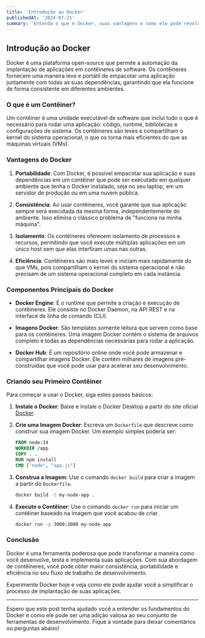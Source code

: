 ```yaml
---
title: 'Introdução ao Docker'
publishedAt: '2024-07-21'
summary: 'Entenda o que é Docker, suas vantagens e como ele pode revolucionar o desenvolvimento e a implementação de aplicações.'
---
```


## Introdução ao Docker

Docker é uma plataforma open-source que permite a automação da implantação de aplicações em contêineres de software. Os contêineres fornecem uma maneira leve e portátil de empacotar uma aplicação juntamente com todas as suas dependências, garantindo que ela funcione de forma consistente em diferentes ambientes.

### O que é um Contêiner?

Um contêiner é uma unidade executável de software que inclui tudo o que é necessário para rodar uma aplicação: código, runtime, bibliotecas e configurações de sistema. Os contêineres são leves e compartilham o kernel do sistema operacional, o que os torna mais eficientes do que as máquinas virtuais (VMs).

### Vantagens do Docker

1. **Portabilidade**: Com Docker, é possível empacotar sua aplicação e suas dependências em um contêiner que pode ser executado em qualquer ambiente que tenha o Docker instalado, seja no seu laptop, em um servidor de produção ou em uma nuvem pública.

2. **Consistência**: Ao usar contêineres, você garante que sua aplicação sempre será executada da mesma forma, independentemente do ambiente. Isso elimina o clássico problema de "funciona na minha máquina".

3. **Isolamento**: Os contêineres oferecem isolamento de processos e recursos, permitindo que você execute múltiplas aplicações em um único host sem que elas interfiram umas nas outras.

4. **Eficiência**: Contêineres são mais leves e iniciam mais rapidamente do que VMs, pois compartilham o kernel do sistema operacional e não precisam de um sistema operacional completo em cada instância.

### Componentes Principais do Docker

- **Docker Engine**: É o runtime que permite a criação e execução de contêineres. Ele consiste no Docker Daemon, na API REST e na interface de linha de comando (CLI).

- **Imagens Docker**: São templates somente leitura que servem como base para os contêineres. Uma imagem Docker contém o sistema de arquivos completo e todas as dependências necessárias para rodar a aplicação.

- **Docker Hub**: É um repositório online onde você pode armazenar e compartilhar imagens Docker. Ele contém milhares de imagens pré-construídas que você pode usar para acelerar seu desenvolvimento.

### Criando seu Primeiro Contêiner

Para começar a usar o Docker, siga estes passos básicos:

1. **Instale o Docker**: Baixe e instale o Docker Desktop a partir do site oficial [Docker](https://www.docker.com/).

2. **Crie uma Imagem Docker**: Escreva um `Dockerfile` que descreve como construir sua imagem Docker. Um exemplo simples poderia ser:

   ```dockerfile
   FROM node:14
   WORKDIR /app
   COPY . .
   RUN npm install
   CMD ["node", "app.js"]
   ```

3. **Construa a Imagem**: Use o comando `docker build` para criar a imagem a partir do `Dockerfile`.

   ```sh
   docker build -t my-node-app .
   ```

4. **Execute o Contêiner**: Use o comando `docker run` para iniciar um contêiner baseado na imagem que você acabou de criar.

   ```sh
   docker run -p 3000:3000 my-node-app
   ```

### Conclusão

Docker é uma ferramenta poderosa que pode transformar a maneira como você desenvolve, testa e implementa suas aplicações. Com sua abordagem de contêineres, você pode obter maior consistência, portabilidade e eficiência no seu fluxo de trabalho de desenvolvimento.

Experimente Docker hoje e veja como ele pode ajudar você a simplificar o processo de implantação de suas aplicações.

---

Espero que este post tenha ajudado você a entender os fundamentos do Docker e como ele pode ser uma adição valiosa ao seu conjunto de ferramentas de desenvolvimento. Fique à vontade para deixar comentários ou perguntas abaixo!
